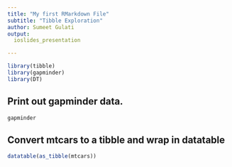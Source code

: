 ```yaml
---
title: "My first RMarkdown File"
subtitle: "Tibble Exploration"
author: Sumeet Gulati
output:
  ioslides_presentation

---
```


```r
library(tibble)
library(gapminder)
library(DT)
```
## Print out gapminder data.

```r
gapminder
```

## Convert mtcars to a tibble and wrap in datatable
```r
datatable(as_tibble(mtcars))
```
<!--I am trying to see if we can write comments in R.Markdown-->
<!--and it works just as designed-->

